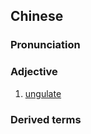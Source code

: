 ==Chinese==
{{zh-forms}}

===Pronunciation===
{{zh-pron
|m=yǒutí
|h=pfs=yû-thài
|cat=a
}}

===Adjective===
{{zh-adj}}

# {{lb|zh|attributive}} [[ungulate]]

===Derived terms===
{{zh-der|有蹄動物}}